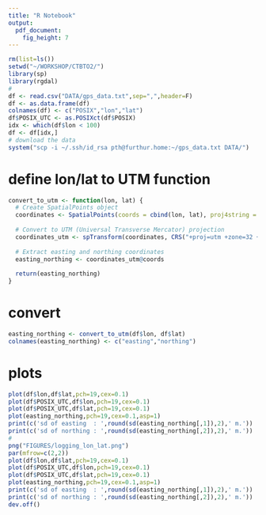 ```yaml
---
title: "R Notebook"
output: 
  pdf_document: 
    fig_height: 7
---
```


 

```r
rm(list=ls())
setwd("~/WORKSHOP/CTBTO2/")
library(sp)
library(rgdal)
#
df <- read.csv("DATA/gps_data.txt",sep=",",header=F)
df <- as.data.frame(df)
colnames(df) <- c("POSIX","lon","lat")
df$POSIX_UTC <- as.POSIXct(df$POSIX)
idx <- which(df$lon < 100)
df <- df[idx,]
# download the data
system("scp -i ~/.ssh/id_rsa pth@furthur.home:~/gps_data.txt DATA/")
```

# define lon/lat to UTM function
```r
convert_to_utm <- function(lon, lat) {
  # Create SpatialPoints object
  coordinates <- SpatialPoints(coords = cbind(lon, lat), proj4string = CRS("+proj=longlat +datum=WGS84"))
  
  # Convert to UTM (Universal Transverse Mercator) projection
  coordinates_utm <- spTransform(coordinates, CRS("+proj=utm +zone=32 +datum=WGS84"))
  
  # Extract easting and northing coordinates
  easting_northing <- coordinates_utm@coords
  
  return(easting_northing)
}
```

# convert
```r
easting_northing <- convert_to_utm(df$lon, df$lat)
colnames(easting_northing) <- c("easting","northing")
```


# plots
```r
plot(df$lon,df$lat,pch=19,cex=0.1)
plot(df$POSIX_UTC,df$lon,pch=19,cex=0.1)
plot(df$POSIX_UTC,df$lat,pch=19,cex=0.1)
plot(easting_northing,pch=19,cex=0.1,asp=1)
print(c('sd of easting  : ',round(sd(easting_northing[,1]),2),' m.'))
print(c('sd of northing : ',round(sd(easting_northing[,2]),2),' m.'))
#
png("FIGURES/logging_lon_lat.png")
par(mfrow=c(2,2))
plot(df$lon,df$lat,pch=19,cex=0.1)
plot(df$POSIX_UTC,df$lon,pch=19,cex=0.1)
plot(df$POSIX_UTC,df$lat,pch=19,cex=0.1)
plot(easting_northing,pch=19,cex=0.1,asp=1)
print(c('sd of easting  : ',round(sd(easting_northing[,1]),2),' m.'))
print(c('sd of northing : ',round(sd(easting_northing[,2]),2),' m.'))
dev.off()
```


 

